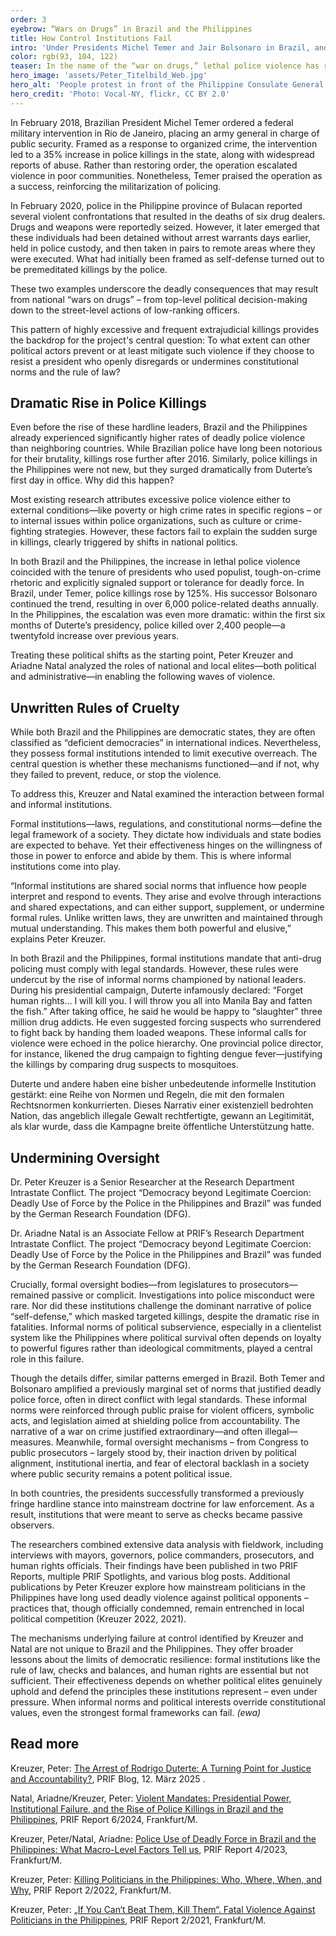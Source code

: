 ```yaml
---
order: 3
eyebrow: “Wars on Drugs” in Brazil and the Philippines
title: How Control Institutions Fail
intro: 'Under Presidents Michel Temer and Jair Bolsonaro in Brazil, and President Rodrigo Duterte in the Philippines, the use of deadly police violence rose dramatically. How could this happen? Both countries are democracies with formal rule-of-law frameworks and separation of powers—mechanisms that should, in principle, curb excessive police force. A research project funded by the German Research Foundation (DFG) investigated police violence in Brazil and the Philippines through a comparative study. The researchers focused on the role of political elites. Their findings shed light on why democratic oversight institutions sometimes fail.'
color: rgb(93, 104, 122)
teaser: In the name of the “war on drugs,” lethal police violence has risen dramatically in Brazil and the Philippines. A DFG-funded research project investigated the role of political elites in this.
hero_image: 'assets/Peter_Titelbild_Web.jpg'
hero_alt: 'People protest in front of the Philippine Consulate General with posters'
hero_credit: 'Photo: Vocal-NY, flickr, CC BY 2.0'
---
```


<Leadin>In February 2018,</Leadin> Brazilian President Michel Temer ordered a federal military intervention in Rio de Janeiro, placing an army general in charge of public security. Framed as a response to organized crime, the intervention led to a 35% increase in police killings in the state, along with widespread reports of abuse. Rather than restoring order, the operation escalated violence in poor communities. Nonetheless, Temer praised the operation as a success, reinforcing the militarization of policing.

In February 2020, police in the Philippine province of Bulacan reported several violent confrontations that resulted in the deaths of six drug dealers. Drugs and weapons were reportedly seized. However, it later emerged that these individuals had been detained without arrest warrants days earlier, held in police custody, and then taken in pairs to remote areas where they were executed. What had initially been framed as self-defense turned out to be premeditated killings by the police.

These two examples underscore the deadly consequences that may result from national “wars on drugs” – from top-level political decision-making down to the street-level actions of low-ranking officers.

This pattern of highly excessive and frequent extrajudicial killings provides the backdrop for the project's central question: To what extent can other political actors prevent or at least mitigate such violence if they choose to resist a president who openly disregards or undermines constitutional norms and the rule of law?

## Dramatic Rise in Police Killings

Even before the rise of these hardline leaders, Brazil and the Philippines already experienced significantly higher rates of deadly police violence than neighboring countries. While Brazilian police have long been notorious for their brutality, killings rose further after 2016. Similarly, police killings in the Philippines were not new, but they surged dramatically from Duterte’s first day in office. Why did this happen?

Most existing research attributes excessive police violence either to external conditions—like poverty or high crime rates in specific regions – or to internal issues within police organizations, such as culture or crime-fighting strategies. However, these factors fail to explain the sudden surge in killings, clearly triggered by shifts in national politics.

In both Brazil and the Philippines, the increase in lethal police violence coincided with the tenure of presidents who used populist, tough-on-crime rhetoric and explicitly signaled support or tolerance for deadly force. In Brazil, under Temer, police killings rose by 125%. His successor Bolsonaro continued the trend, resulting in over 6,000 police-related deaths annually. In the Philippines, the escalation was even more dramatic: within the first six months of Duterte’s presidency, police killed over 2,400 people—a twentyfold increase over previous years.

<Figure
  size="medium"
  src="assets/Peter_Bild2_Web.jpg"
  credit="Photo: Agência Brasil Fotografias, Wikimedia Commons"
  license="CC BY 2.0"
  caption="Rio de Janeiro, 2017: Mothers and relatives of young black men killed by police join activists in protest against police violence."
  alt="Photo of mothers and relatives of young Black men protesting against police violence in Brazil"
></Figure>

Treating these political shifts as the starting point, Peter Kreuzer and Ariadne Natal analyzed the roles of national and local elites—both political and administrative—in enabling the following waves of violence.

## Unwritten Rules of Cruelty

While both Brazil and the Philippines are democratic states, they are often classified as “deficient democracies” in international indices. Nevertheless, they possess formal institutions intended to limit executive overreach. The central question is whether these mechanisms functioned—and if not, why they failed to prevent, reduce, or stop the violence.

To address this, Kreuzer and Natal examined the interaction between formal and informal institutions.

Formal institutions—laws, regulations, and constitutional norms—define the legal framework of a society. They dictate how individuals and state bodies are expected to behave. Yet their effectiveness hinges on the willingness of those in power to enforce and abide by them. This is where informal institutions come into play.

“Informal institutions are shared social norms that influence how people interpret and respond to events. They arise and evolve through interactions and shared expectations, and can either support, supplement, or undermine formal rules. Unlike written laws, they are unwritten and maintained through mutual understanding. This makes them both powerful and elusive,” explains Peter Kreuzer.

In both Brazil and the Philippines, formal institutions mandate that anti-drug policing must comply with legal standards. However, these rules were undercut by the rise of informal norms championed by national leaders. During his presidential campaign, Duterte infamously declared: “Forget human rights… I will kill you. I will throw you all into Manila Bay and fatten the fish.” After taking office, he said he would be happy to “slaughter” three million drug addicts. He even suggested forcing suspects who surrendered to fight back by handing them loaded weapons. These informal calls for violence were echoed in the police hierarchy. One provincial police director, for instance, likened the drug campaign to fighting dengue fever—justifying the killings by comparing drug suspects to mosquitoes.

Duterte und andere haben eine bisher unbedeutende informelle Institution gestärkt: eine Reihe von Normen und Regeln, die mit den formalen Rechtsnormen konkurrierten. Dieses Narrativ einer existenziell bedrohten Nation, das angeblich illegale Gewalt rechtfertigte, gewann an Legitimität, als klar wurde, dass die Kampagne breite öffentliche Unterstützung hatte.

## Undermining Oversight

<PersonList>
  <Person name="Peter Kreuzer" image="assets/Peter_Web.jpg" >

Dr. Peter Kreuzer is a Senior Researcher at the Research Department Intrastate Conflict. The project “Democracy beyond Legitimate Coercion: Deadly Use of Force by the Police in the Philippines and Brazil” was funded by the German Research Foundation (DFG).

</Person>

  <Person name="Ariadne Natal" image="assets/Ariadne_Web.jpg">

Dr. Ariadne Natal is an Associate Fellow at PRIF’s Research Depart­ment Intra­state Conflict. The project “Democracy beyond Legitimate Coercion: Deadly Use of Force by the Police in the Philippines and Brazil” was funded by the German Research Foundation (DFG).

</Person>
</PersonList>

Crucially, formal oversight bodies—from legislatures to prosecutors—remained passive or complicit. Investigations into police misconduct were rare. Nor did these institutions challenge the dominant narrative of police “self-defense,” which masked targeted killings, despite the dramatic rise in fatalities. Informal norms of political subservience, especially in a clientelist system like the Philippines where political survival often depends on loyalty to powerful figures rather than ideological commitments, played a central role in this failure.

Though the details differ, similar patterns emerged in Brazil. Both Temer and Bolsonaro amplified a previously marginal set of norms that justified deadly police force, often in direct conflict with legal standards. These informal norms were reinforced through public praise for violent officers, symbolic acts, and legislation aimed at shielding police from accountability. The narrative of a war on crime justified extraordinary—and often illegal—measures. Meanwhile, formal oversight mechanisms – from Congress to public prosecutors – largely stood by, their inaction driven by political alignment, institutional inertia, and fear of electoral backlash in a society where public security remains a potent political issue.

In both countries, the presidents successfully transformed a previously fringe hardline stance into mainstream doctrine for law enforcement. As a result, institutions that were meant to serve as checks became passive observers.

The researchers combined extensive data analysis with fieldwork, including interviews with mayors, governors, police commanders, prosecutors, and human rights officials. Their findings have been published in two PRIF Reports, multiple PRIF Spotlights, and various blog posts. Additional publications by Peter Kreuzer explore how mainstream politicians in the Philippines have long used deadly violence against political opponents – practices that, though officially condemned, remain entrenched in local political competition (Kreuzer 2022, 2021).

The mechanisms underlying failure at control identified by Kreuzer and Natal are not unique to Brazil and the Philippines. They offer broader lessons about the limits of democratic resilience: formal institutions like the rule of law, checks and balances, and human rights are essential but not sufficient. Their effectiveness depends on whether political elites genuinely uphold and defend the principles these institutions represent – even under pressure. When informal norms and political interests override constitutional values, even the strongest formal frameworks can fail. *(ewa)*

<Notes>

## Read more

Kreuzer, Peter: [The Arrest of Rodrigo Duterte: A Turning Point for Justice and Accountability?](https://blog.prif.org/2025/03/12/the-arrest-of-rodrigo-duterte-a-turning-point-for-justice-and-accountability/), PRIF Blog, 12. März 2025 .

Natal, Ariadne/Kreuzer, Peter: [Violent Mandates: Presidential Power, Institutional Failure, and the Rise of Police Killings in Brazil and the Philippines](https://www.prif.org/publikationen/publikationssuche/publikation/violent-mandates-presidential-power-institutional-failure-and-the-rise-of-police-killings-in-brazil-and-the-philippines-1), PRIF Report 6/2024, Frankfurt/M.

Kreuzer, Peter/Natal, Ariadne: [Police Use of Deadly Force in Brazil and the Philippines: What Macro-Level Factors Tell us](https://www.prif.org/publikationen/publikationssuche/publikation/police-use-of-deadly-force-in-brazil-and-the-philippines-what-macro-level-factors-tell-us), PRIF Report 4/2023, Frankfurt/M.

Kreuzer, Peter: [Killing Politicians in the Philippines: Who, Where, When, and Why](https://www.prif.org/publikationen/publikationssuche/publikation/killing-politicians-in-the-philippines-who-where-when-and-why), PRIF Report 2/2022, Frankfurt/M.

Kreuzer, Peter: [„If You Can‘t Beat Them, Kill Them“. Fatal Violence Against Politicians in the Philippines](https://www.prif.org/fileadmin/Daten/Publikationen/Prif_Reports/2021/PRIF0221_barrierefrei.pdf), PRIF Report 2/2021, Frankfurt/M.

</Notes>

